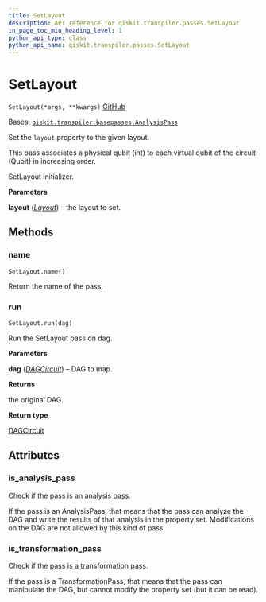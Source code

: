 ```yaml
---
title: SetLayout
description: API reference for qiskit.transpiler.passes.SetLayout
in_page_toc_min_heading_level: 1
python_api_type: class
python_api_name: qiskit.transpiler.passes.SetLayout
---
```


# SetLayout

<span id="qiskit.transpiler.passes.SetLayout" />

`SetLayout(*args, **kwargs)` [GitHub](https://github.com/qiskit/qiskit/tree/stable/0.22/qiskit/transpiler/passes/layout/set_layout.py "view source code")

Bases: [`qiskit.transpiler.basepasses.AnalysisPass`](qiskit.transpiler.AnalysisPass "qiskit.transpiler.basepasses.AnalysisPass")

Set the `layout` property to the given layout.

This pass associates a physical qubit (int) to each virtual qubit of the circuit (Qubit) in increasing order.

SetLayout initializer.

**Parameters**

**layout** ([*Layout*](qiskit.transpiler.Layout "qiskit.transpiler.Layout")) – the layout to set.

## Methods

### name

<span id="qiskit.transpiler.passes.SetLayout.name" />

`SetLayout.name()`

Return the name of the pass.

### run

<span id="qiskit.transpiler.passes.SetLayout.run" />

`SetLayout.run(dag)`

Run the SetLayout pass on dag.

**Parameters**

**dag** ([*DAGCircuit*](qiskit.dagcircuit.DAGCircuit "qiskit.dagcircuit.DAGCircuit")) – DAG to map.

**Returns**

the original DAG.

**Return type**

[DAGCircuit](qiskit.dagcircuit.DAGCircuit "qiskit.dagcircuit.DAGCircuit")

## Attributes

<span id="qiskit.transpiler.passes.SetLayout.is_analysis_pass" />

### is\_analysis\_pass

Check if the pass is an analysis pass.

If the pass is an AnalysisPass, that means that the pass can analyze the DAG and write the results of that analysis in the property set. Modifications on the DAG are not allowed by this kind of pass.

<span id="qiskit.transpiler.passes.SetLayout.is_transformation_pass" />

### is\_transformation\_pass

Check if the pass is a transformation pass.

If the pass is a TransformationPass, that means that the pass can manipulate the DAG, but cannot modify the property set (but it can be read).

